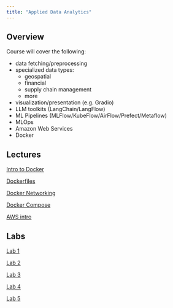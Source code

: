 ```yaml
---
title: "Applied Data Analytics"
---
```


## Overview

Course will cover the following:

- data fetching/preprocessing
- specialized data types:
  - geospatial
  - financial
  - supply chain management
  - more
- visualization/presentation (e.g. Gradio)
- LLM toolkits (LangChain/LangFlow)
- ML Pipelines (MLFlow/KubeFlow/AirFlow/Prefect/Metaflow)
- MLOps
- Amazon Web Services
- Docker

## Lectures

[Intro to Docker](./applied_lec1.qmd)

[Dockerfiles](./applied_lec2.qmd)

[Docker Networking](./applied_lec3.qmd)

[Docker Compose](./applied_lec4.qmd)

[AWS intro](./applied_lec5.qmd)

## Labs

[Lab 1](./applied_lab1.qmd)

[Lab 2](./applied_lab2.qmd)

[Lab 3](./applied_lab3.qmd)

[Lab 4](./applied_lab4.qmd)

[Lab 5](./applied_lab5.qmd)
